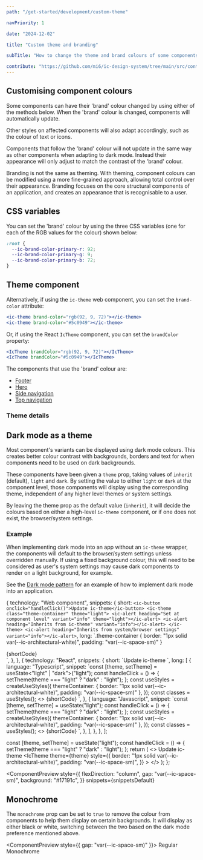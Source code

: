 ```yaml
---
path: "/get-started/development/custom-theme"

navPriority: 1

date: "2024-12-02"

title: "Custom theme and branding"

subTitle: "How to change the theme and brand colours of some components."

contribute: "https://github.com/mi6/ic-design-system/tree/main/src/content/structured/get-started/custom-theme.mdx"
---
```



## Customising component colours

Some components can have their 'brand' colour changed by using either of the methods below. When the 'brand' colour is changed, components will automatically update.

Other styles on affected components will also adapt accordingly, such as the colour of text or icons.

Components that follow the 'brand' colour will not update in the same way as other components when adapting to dark mode. Instead their appearance will only adjust to match the contrast of the 'brand' colour.

Branding is not the same as theming. With theming, component colours can be modified using a more fine-grained approach, allowing total control over their appearance. Branding focuses on the core structural components of an application, and creates an appearance that is recognisable to a user.

## CSS variables

You can set the 'brand' colour by using the three CSS variables (one for each of the RGB values for the colour) shown below:

```css
:root {
  --ic-brand-color-primary-r: 92;
  --ic-brand-color-primary-g: 9;
  --ic-brand-color-primary-b: 72;
}
```

## Theme component

Alternatively, if using the `ic-theme` web component, you can set the `brand-color` attribute:

```jsx
<ic-theme brand-color="rgb(92, 9, 72)"></ic-theme>
<ic-theme brand-color="#5c0949"></ic-theme>
```

Or, if using the React `IcTheme` component, you can set the `brandColor` property:

```jsx
<IcTheme brandColor="rgb(92, 9, 72)"></IcTheme>
<IcTheme brandColor="#5c0949"></IcTheme>
```

The components that use the 'brand' colour are:

- [Footer](/components/footer)
- [Hero](/components/hero)
- [Side navigation](/components/side-navigation)
- [Top navigation](/components/top-navigation)

### Theme details

<ComponentDetails component="ic-theme" />

## Dark mode as a theme

Most component's variants can be displayed using dark mode colours. This creates better colour contrast with backgrounds, borders and text for when components need to be used on dark backgrounds.

These components have been given a `theme` prop, taking values of `inherit` (default), `light` and `dark`. By setting the value to either `light` or `dark` at the component level, those components will display using the corresponding theme, independent of any higher level themes or system settings.

By leaving the theme prop as the default value (`inherit`), it will decide the colours based on either a high-level `ic-theme` component, or if one does not exist, the browser/system settings.

### Example

When implementing dark mode into an app without an `ic-theme` wrapper, the components will default to the browser/system settings unless overridden manually. If using a fixed background colour, this will need to be considered as user's system settings may cause dark components to render on a light background, for example.

See the [Dark mode pattern](/patterns/dark-mode) for an example of how to implement dark mode into an application.

  {
    technology: "Web component",
    snippets: {
      short: `<ic-button onclick="handleClick()">Update ic-theme</ic-button>
<ic-theme class="theme-container" theme="light">
  <ic-alert heading="Set at component level" variant="info" theme="light"></ic-alert>
  <ic-alert heading="Inherits from ic-theme" variant="info"></ic-alert>
</ic-theme>
<ic-alert heading="Inherits from system/browser settings" variant="info"></ic-alert>`,
      long: `.theme-container {
    border: "1px solid var(--ic-architectural-white)",
    padding: "var(--ic-space-sm)"
  }
</style>
<body>
  <div>
    {shortCode}
  </div>
  <script>
    function handleClick() {
      theme = document.querySelector("ic-theme");
      theme.theme = theme.theme === "light" ? "dark" : "light";
    }
  </script>`,
    },
  },
  {
    technology: "React",
    snippets: {
      short: `<IcButton onClick={handleClick}>Update ic-theme</IcButton>
<IcTheme theme={theme} className={classes.themeContainer}>
  <IcAlert heading="Set at component level" variant="info" theme="light" />
  <IcAlert heading="Inherits from ic-theme" variant="info" />
</IcTheme>
<IcAlert heading="Inherits from system/browser settings" variant="info" />`,
      long: [
        {
          language: "Typescript",
          snippet: `const [theme, setTheme] = useState<"light" | "dark">("light");
const handleClick = () => {
  setTheme(theme === "light" ? "dark" : "light");
};
const useStyles = createUseStyles({
  themeContainer: {
    border: "1px solid var(--ic-architectural-white)",
    padding: "var(--ic-space-sm)"
  },
});
const classes = useStyles();
<>
  {shortCode}
</>`,
        },
        {
          language: "Javascript",
          snippet: `const [theme, setTheme] = useState("light");
const handleClick = () => {
  setTheme(theme === "light" ? "dark" : "light");
};
const useStyles = createUseStyles({
  themeContainer: {
    border: "1px solid var(--ic-architectural-white)",
    padding: "var(--ic-space-sm)"
  },
});
const classes = useStyles();
<>
  {shortCode}
</>`,
        },
      ],
    },
  },
];

  const [theme, setTheme] = useState("light");
  const handleClick = () => {
    setTheme(theme === "light" ? "dark" : "light");
  };
  return (
    <>
      <IcButton onClick={handleClick}>Update ic-theme</IcButton>
      <IcTheme
        theme={theme}
        style={{
          border: "1px solid var(--ic-architectural-white)",
          padding: "var(--ic-space-sm)",
        }}
      >
        <IcAlert
          heading="Set at component level"
          variant="info"
          theme="light"
        />
        <IcAlert heading="Inherits from ic-theme" variant="info" />
      </IcTheme>
      <IcAlert heading="Inherits from system/browser settings" variant="info" />
    </>
  );
};

<ComponentPreview
  style={{
    flexDirection: "column",
    gap: "var(--ic-space-sm)",
    background: "#17191c",
  }}
  snippets={snippetsDefault}
>
  <DarkModeExample />
</ComponentPreview>

## Monochrome

The `monochrome` prop can be set to `true` to remove the colour from components to help them display on certain backgrounds. It will display as either black or white, switching between the two based on the dark mode preference mentioned above.

<ComponentPreview style={{ gap: "var(--ic-space-sm)" }}>
  <IcButton>Regular</IcButton>
  <IcButton monochrome>Monochrome</IcButton>
</ComponentPreview>
